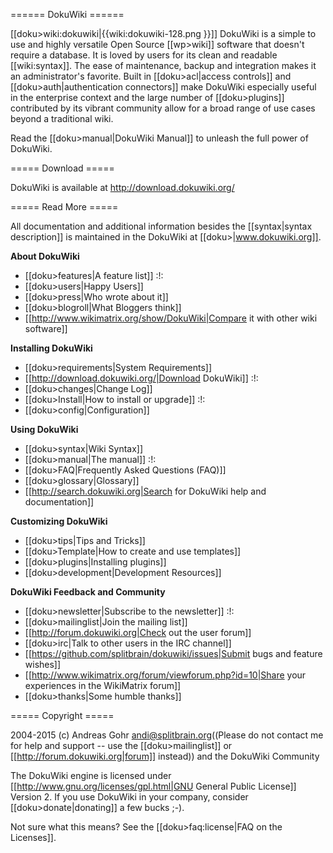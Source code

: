 ====== DokuWiki ======

[[doku>wiki:dokuwiki|{{wiki:dokuwiki-128.png }}]] DokuWiki is a simple to use and highly versatile Open Source [[wp>wiki]] software that doesn't require a database. It is loved by users for its clean and readable [[wiki:syntax]]. The ease of maintenance, backup and integration makes it an administrator's favorite. Built in [[doku>acl|access controls]] and [[doku>auth|authentication connectors]] make DokuWiki especially useful in the enterprise context and the large number of [[doku>plugins]] contributed by its vibrant community allow for a broad range of use cases beyond a traditional wiki.

Read the [[doku>manual|DokuWiki Manual]] to unleash the full power of DokuWiki.

===== Download =====

DokuWiki is available at http://download.dokuwiki.org/


===== Read More =====

All documentation and additional information besides the [[syntax|syntax description]] is maintained in the DokuWiki at [[doku>|www.dokuwiki.org]].

**About DokuWiki**

  * [[doku>features|A feature list]] :!:
  * [[doku>users|Happy Users]]
  * [[doku>press|Who wrote about it]]
  * [[doku>blogroll|What Bloggers think]]
  * [[http://www.wikimatrix.org/show/DokuWiki|Compare it with other wiki software]]

**Installing DokuWiki**

  * [[doku>requirements|System Requirements]]
  * [[http://download.dokuwiki.org/|Download DokuWiki]] :!:
  * [[doku>changes|Change Log]]
  * [[doku>Install|How to install or upgrade]] :!:
  * [[doku>config|Configuration]]

**Using DokuWiki**

  * [[doku>syntax|Wiki Syntax]]
  * [[doku>manual|The manual]] :!:
  * [[doku>FAQ|Frequently Asked Questions (FAQ)]]
  * [[doku>glossary|Glossary]]
  * [[http://search.dokuwiki.org|Search for DokuWiki help and documentation]]

**Customizing DokuWiki**

  * [[doku>tips|Tips and Tricks]]
  * [[doku>Template|How to create and use templates]]
  * [[doku>plugins|Installing plugins]]
  * [[doku>development|Development Resources]]

**DokuWiki Feedback and Community**

  * [[doku>newsletter|Subscribe to the newsletter]] :!:
  * [[doku>mailinglist|Join the mailing list]]
  * [[http://forum.dokuwiki.org|Check out the user forum]]
  * [[doku>irc|Talk to other users in the IRC channel]]
  * [[https://github.com/splitbrain/dokuwiki/issues|Submit bugs and feature wishes]]
  * [[http://www.wikimatrix.org/forum/viewforum.php?id=10|Share your experiences in the WikiMatrix forum]]
  * [[doku>thanks|Some humble thanks]]

 
===== Copyright =====

2004-2015 (c) Andreas Gohr <andi@splitbrain.org>((Please do not contact me for help and support -- use the [[doku>mailinglist]] or [[http://forum.dokuwiki.org|forum]] instead)) and the DokuWiki Community

The DokuWiki engine is licensed under [[http://www.gnu.org/licenses/gpl.html|GNU General Public License]] Version 2. If you use DokuWiki in your company, consider [[doku>donate|donating]] a few bucks ;-).

Not sure what this means? See the [[doku>faq:license|FAQ on the Licenses]].
